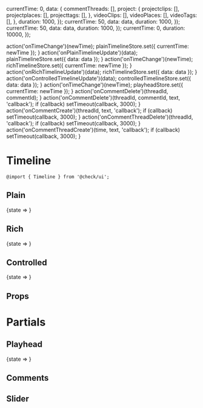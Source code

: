 


  currentTime: 0,
  data: {
    commentThreads: [],
    project: {
      projectclips: [],
      projectplaces: [],
      projecttags: [],
    },
    videoClips: [],
    videoPlaces: [],
    videoTags: [],
  },
  duration: 1000,
});
  currentTime: 50,
  data: data,
  duration: 1000,
});
  currentTime: 50,
  data: data,
  duration: 1000,
});
  currentTime: 0,
  duration: 10000,
});

  action('onTimeChange')(newTime);
  plainTimelineStore.set({ currentTime: newTime });
}
  action('onPlainTimelineUpdate')(data);
  plainTimelineStore.set({ data: data });
}
  action('onTimeChange')(newTime);
  richTimelineStore.set({ currentTime: newTime });
}
  action('onRichTimelineUpdate')(data);
  richTimelineStore.set({ data: data });
}
  action('onControlledTimelineUpdate')(data);
  controlledTimelineStore.set({ data: data });
}
  action('onTimeChange')(newTime);
  playheadStore.set({ currentTime: newTime });
}
  action('onCommentDelete')(threadId, commentId);
}
  action('onCommentDelete')(threadId, commentId, text, 'callback');
  if (callback) setTimeout(callback, 3000);
}
  action('onCommentCreate')(threadId, text, 'callback');
  if (callback) setTimeout(callback, 3000);
}
  action('onCommentThreadDelete')(threadId, 'callback');
  if (callback) setTimeout(callback, 3000);
}
  action('onCommentThreadCreate')(time, text, 'callback');
  if (callback) setTimeout(callback, 3000);
}

<Meta title="Components/Timeline" component={Timeline} decorators={[withKnobs]} />

# Timeline

`@import { Timeline } from '@check/ui';`

## Plain

<Preview withToolbar={true}>
  <Story name="Plain">
    <State store={plainTimelineStore}>
      {state =>
        <Timeline
          currentTime={state.currentTime}
          data={state.data}
          duration={state.duration}
          onBeforeCommentThreadCreate={action('onBeforeCommentThreadCreate')}
          onCommentCreate={onCommentCreate}
          onCommentDelete={onCommentDelete}
          onCommentEdit={onCommentEdit}
          onCommentThreadCreate={onCommentThreadCreate}
          onCommentThreadDelete={onCommentThreadDelete}
          onTimeChange={onPlainTimelineChange}
        />
      }
     </State>
  </Story>
</Preview>

## Rich

<Preview withToolbar={true}>
  <Story name="Rich">
    <State store={richTimelineStore}>
      {state =>
        <Timeline
          currentTime={state.currentTime}
          data={state.data}
          duration={state.duration}
          onBeforeCommentThreadCreate={action('onBeforeCommentThreadCreate')}
          onCommentCreate={onCommentCreate}
          onCommentDelete={onCommentDelete}
          onCommentEdit={onCommentEdit}
          onCommentThreadCreate={onCommentThreadCreate}
          onCommentThreadDelete={onCommentThreadDelete}
          onTimeChange={onRichTimelineChange}
        />
      }
     </State>
  </Story>
</Preview>

## Controlled

<Preview withToolbar={true}>
  <Story name="Controlled">
    <State store={controlledTimelineStore}>
      {state =>
        <Timeline
          currentTime={number('Time', 100, {min: 0, max: 1000, step: 1, range: true})}
          data={state.data}
          duration={state.duration}
          onBeforeCommentThreadCreate={action('onBeforeCommentThreadCreate')}
          onCommentCreate={onCommentCreate}
          onCommentDelete={onCommentDelete}
          onCommentEdit={onCommentEdit}
          onCommentThreadCreate={onCommentThreadCreate}
          onCommentThreadDelete={onCommentThreadDelete}
          onTimeChange={action('onTimeChange')}
        />
      }
     </State>
  </Story>
</Preview>

## Props

<Props of={Timeline} />

# Partials

## Playhead

<Preview>
  <Story name="Partials » Playhead">
    <State store={playheadStore}>
      {state =>
        <Playhead
          currentTime={state.currentTime}
          duration={state.duration}
          onChange={onPlayheadChange}
        />
      }
     </State>
  </Story>
</Preview>

## Comments

<Preview>
  <Story name="Partials » Commments (Plain)">
    <Comments 
      duration={1000}
      onCommentCreate={action('onCommentCreate')}
      onCommentDelete={onCommentDelete}
      onCommentEdit={action('onCommentEdit')}
      onCommentThreadCreate={action('onCommentThreadCreate')}
      onCommentThreadDelete={action('onCommentThreadDelete')}
    />
  </Story>
</Preview>

<Preview>
  <Story name="Partials » Commments (Rich)">
    <Comments 
      duration={1000}
      onCommentCreate={action('onCommentCreate')}
      onCommentDelete={onCommentDelete}
      onCommentEdit={action('onCommentEdit')}
      onCommentThreadCreate={action('onCommentThreadCreate')}
      onCommentThreadDelete={action('onCommentThreadDelete')}
      threads={data.commentThreads}
    />
  </Story>
</Preview>

## Slider

<Preview>
  <Story name="Partials » Slider (Plain)">
    <Slider
      deleteInstance={action('deleteInstance')}
      duration={100}
      instances={[]}
      onDrag={action('onDrag')}
      onDragEnd={action('onDragEnd')}
      onDragStart={action('onDragStart')}
      updateInstance={action('updateInstance')}
      threads={data.commentThreads}
    />
  </Story>
</Preview>

<Preview>
  <Story name="Partials » Slider (Clips)">
    <Slider
      deleteInstance={action('deleteInstance')}
      duration={100}
      instances={[
        {
          end_seconds: 50,
          id: 2,
          start_seconds: 30,
        },
        {
          end_seconds: 90,
          id: 3,
          start_seconds: 70,
        },
      ]}
      onDrag={action('onDrag')}
      onDragEnd={action('onDragEnd')}
      onDragStart={action('onDragStart')}
      updateInstance={action('updateInstance')}
    />
  </Story>
</Preview>

<Preview>
  <Story name="Partials » Slider (Tags)">
    <Slider
      clipInstance={action('clipInstance')}
      deleteInstance={action('deleteInstance')}
      duration={100}
      instances={[
        {
          end_seconds: 50,
          id: 2,
          start_seconds: 30,
        },
        {
          end_seconds: 90,
          id: 3,
          start_seconds: 70,
        },
      ]}
      onDrag={action('onDrag')}
      onDragEnd={action('onDragEnd')}
      onDragStart={action('onDragStart')}
      updateInstance={action('updateInstance')}
    />
  </Story>
</Preview>
